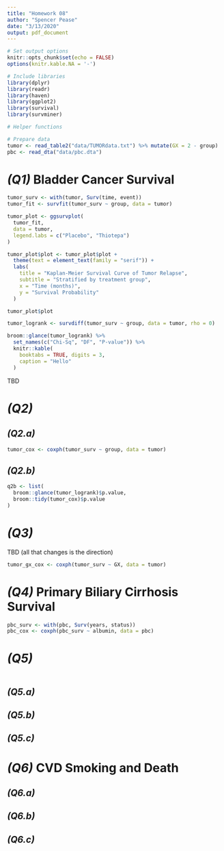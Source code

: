 ```yaml
---
title: "Homework 08"
author: "Spencer Pease"
date: "3/13/2020"
output: pdf_document
---
```


```r

# Set output options
knitr::opts_chunk$set(echo = FALSE)
options(knitr.kable.NA = '-')

# Include libraries
library(dplyr)
library(readr)
library(haven)
library(ggplot2)
library(survival)
library(survminer)

# Helper functions

# Prepare data
tumor <- read_table2("data/TUMORdata.txt") %>% mutate(GX = 2 - group)
pbc <- read_dta("data/pbc.dta")

```

# _(Q1)_ Bladder Cancer Survival

```r
tumor_surv <- with(tumor, Surv(time, event))
tumor_fit <- survfit(tumor_surv ~ group, data = tumor)

tumor_plot <- ggsurvplot(
  tumor_fit,
  data = tumor,
  legend.labs = c("Placebo", "Thiotepa")
)

tumor_plot$plot <- tumor_plot$plot +
  theme(text = element_text(family = "serif")) +
  labs(
    title = "Kaplan-Meier Survival Curve of Tumor Relapse",
    subtitle = "Stratified by treatment group",
    x = "Time (months)",
    y = "Survival Probability"
  )

```

```r
tumor_plot$plot
```

```r
tumor_logrank <- survdiff(tumor_surv ~ group, data = tumor, rho = 0)

broom::glance(tumor_logrank) %>%
  set_names(c("Chi-Sq", "DF", "P-value")) %>%
  knitr::kable(
    booktabs = TRUE, digits = 3,
    caption = "Hello"
  )
```

TBD

# _(Q2)_

## _(Q2.a)_

```r
tumor_cox <- coxph(tumor_surv ~ group, data = tumor)
```

## _(Q2.b)_

```r
q2b <- list(
  broom::glance(tumor_logrank)$p.value,
  broom::tidy(tumor_cox)$p.value
)

```

# _(Q3)_

TBD (all that changes is the direction)

```r
tumor_gx_cox <- coxph(tumor_surv ~ GX, data = tumor)
```

# _(Q4)_ Primary Biliary Cirrhosis Survival

```r
pbc_surv <- with(pbc, Surv(years, status))
pbc_cox <- coxph(pbc_surv ~ albumin, data = pbc)
```

# _(Q5)_

```r

```

## _(Q5.a)_
## _(Q5.b)_
## _(Q5.c)_

# _(Q6)_ CVD Smoking and Death

## _(Q6.a)_
## _(Q6.b)_
## _(Q6.c)_
